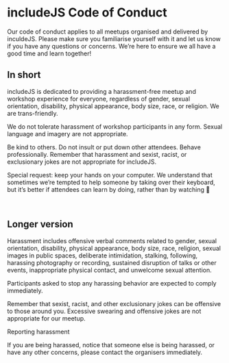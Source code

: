 # includeJS Code of Conduct

Our code of conduct applies to all meetups organised and delivered by inculdeJS. Please make sure you familiarise yourself with it and let us know if you have any questions or concerns. We’re here to ensure we all have a good time and learn together!
<br/>

## In short

includeJS is dedicated to providing a harassment-free meetup and workshop experience for everyone, regardless of gender, sexual orientation, disability, physical appearance, body size, race, or religion. We are trans-friendly.

We do not tolerate harassment of workshop participants in any form. Sexual language and imagery are not appropriate.

Be kind to others. Do not insult or put down other attendees. Behave professionally. Remember that harassment and sexist, racist, or exclusionary jokes are not appropriate for includeJS.

Special request: keep your hands on your computer. We understand that sometimes we’re tempted to help someone by taking over their keyboard, but it’s better if attendees can learn by doing, rather than by watching 🙂

<br/>

## Longer version

Harassment includes offensive verbal comments related to gender, sexual orientation, disability, physical appearance, body size, race, religion, sexual images in public spaces, deliberate intimidation, stalking, following, harassing photography or recording, sustained disruption of talks or other events, inappropriate physical contact, and unwelcome sexual attention.

Participants asked to stop any harassing behavior are expected to comply immediately.

Remember that sexist, racist, and other exclusionary jokes can be offensive to those around you. Excessive swearing and offensive jokes are not appropriate for our meetup.

Reporting harassment

If you are being harassed, notice that someone else is being harassed, or have any other concerns, please contact the organisers immediately.